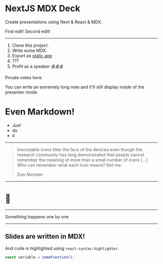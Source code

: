 <SlidePage next="page-2">
    
<Cover>

# NextJS MDX Deck

Create presentations using Next & React & MDX.

First edit! Second edit!

</Cover>

---

1. Clone this project.
1. Write some MDX.
1. Export as [static app](https://nextjs.org/docs/advanced-features/static-html-export)
1. ???
1. Profit as a speaker 💰💰💰

<SpeakerNotes>
    
Private notes here.

You can write an extremely long note and it'll still display inside of the presenter mode.

# Even Markdown!

- Just
- do
- it

</SpeakerNotes>

---

> Inscrutable icons litter the face of the devices even though the research
> community has long demonstrated that people cannot remember the meaning of
> more than a small number of icons […] Who can remember what each icon
> means? Not me.
>
> <cite>Don Norman</cite>

---

# 🤫

---

<Steps>
  <Step>Something</Step>
  <Step>happens</Step>
  <Step>one</Step>
  <Step>by</Step>
  <Step>one</Step>
</Steps>

---

## Slides are written in MDX!

And code is highlighted using `react-syntax-highlighter`.

```js
const variable = someFunction();
```

</SlidePage>
